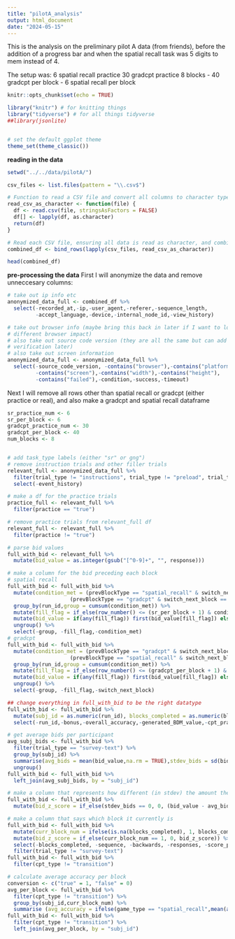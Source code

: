 ```yaml
---
title: "pilotA_analysis"
output: html_document
date: "2024-05-15"
---
```

This is the analysis on the preliminary pilot A data (from friends), before the addition of a progress bar and when the spatial recall task was 5 digits to mem instead of 4. 

The setup was:
6 spatial recall practice
30 gradcpt practice
8 blocks
- 40 gradcpt per block
- 6 spatial recall per block

```r
knitr::opts_chunk$set(echo = TRUE)
```

```r
library("knitr") # for knitting things
library("tidyverse") # for all things tidyverse
##library(jsonlite)


# set the default ggplot theme 
theme_set(theme_classic())
```

**reading in the data**
``` r
setwd("../../data/pilotA/")

csv_files <- list.files(pattern = "\\.csv$")

# Function to read a CSV file and convert all columns to character type
read_csv_as_character <- function(file) {
  df <- read.csv(file, stringsAsFactors = FALSE)
  df[] <- lapply(df, as.character)
  return(df)
}

# Read each CSV file, ensuring all data is read as character, and combine them
combined_df <- bind_rows(lapply(csv_files, read_csv_as_character))

head(combined_df)

```

**pre-processing the data**
First I will anonymize the data and remove unneccesary columns:
```r
# take out ip info etc
anonymized_data_full <- combined_df %>%
  select(-recorded_at,-ip,-user_agent,-referer,-sequence_length,
         -accept_language,-device,-internal_node_id,-view_history)

# take out browser info (maybe bring this back in later if I want to look at
# different browser impact)
# also take out source code version (they are all the same but can add 
# verification later)
# also take out screen information
anonymized_data_full <- anonymized_data_full %>%
  select(-source_code_version, -contains("browser"),-contains("platform"),
         -contains("screen"),-contains("width"),-contains("height"),
         -contains("failed"),-condition,-success,-timeout)
```

Next I will remove all rows other than spatial recall or gradcpt (either practice or real), and also make a gradcpt and spatial recall 
dataframe

```r
sr_practice_num <- 6
sr_per_block <- 6
gradcpt_practice_num <- 30
gradcpt_per_block <- 40
num_blocks <- 8


# add task_type labels (either "sr" or gng")
# remove instruction trials and other filler trials
relevant_full <- anonymized_data_full %>%
  filter(trial_type != "instructions", trial_type != "preload", trial_type != "survey-multi-choice", trial_type != "html-keyboard-response",!grepl("screen", trial_type, ignore.case = TRUE)) %>%
  select(-event_history)

# make a df for the practice trials
practice_full <- relevant_full %>%
  filter(practice == "true")

# remove practice trials from relevant_full df
relevant_full <- relevant_full %>%
  filter(practice != "true")

# parse bid values
full_with_bid <- relevant_full %>%
  mutate(bid_value = as.integer(gsub("[^0-9]+", "", response))) 

# make a column for the bid preceding each block
# spatial recall
full_with_bid <- full_with_bid %>%
  mutate(condition_met = (prevBlockType == "spatial_recall" & switch_next_block == "false") |
                    (prevBlockType == "gradcpt" & switch_next_block == "true")) %>%
  group_by(run_id,group = cumsum(condition_met)) %>%
  mutate(fill_flag = if_else(row_number() <= (sr_per_block + 1) & condition_met, TRUE, FALSE)) %>%
  mutate(bid_value = if(any(fill_flag)) first(bid_value[fill_flag]) else bid_value, blocks_completed = if (any(fill_flag)) first(blocks_completed[fill_flag]) else blocks_completed, prevBlockType = if(any(fill_flag)) first(prevBlockType[fill_flag]) else prevBlockType,task_switched = if(any(fill_flag)) first(switch_next_block[fill_flag]) else switch_next_block) %>%
  ungroup() %>%
  select(-group, -fill_flag,-condition_met)
# gradcpt
full_with_bid <- full_with_bid %>%
  mutate(condition_met = (prevBlockType == "gradcpt" & switch_next_block == "false") |
                    (prevBlockType == "spatial_recall" & switch_next_block == "true")) %>%
  group_by(run_id,group = cumsum(condition_met)) %>%
  mutate(fill_flag = if_else(row_number() <= (gradcpt_per_block + 1) & condition_met, TRUE, FALSE)) %>%
  mutate(bid_value = if(any(fill_flag)) first(bid_value[fill_flag]) else bid_value, blocks_completed = if (any(fill_flag)) first(blocks_completed[fill_flag]) else blocks_completed,prevBlockType = if(any(fill_flag)) first(prevBlockType[fill_flag]) else prevBlockType,task_switched = if(any(fill_flag)) first(switch_next_block[fill_flag]) else switch_next_block) %>%
  ungroup() %>%
  select(-group, -fill_flag,-switch_next_block)

## change everything in full_with_bid to be the right datatype
full_with_bid <- full_with_bid %>%
  mutate(subj_id = as.numeric(run_id), blocks_completed = as.numeric(blocks_completed,na.RM = TRUE)) %>%
  select(-run_id,-bonus,-overall_accuracy,-generated_BDM_value,-cpt_practice_accuracy,-question_order)

# get average bids per participant
avg_subj_bids <- full_with_bid %>%
  filter(trial_type == "survey-text") %>%
  group_by(subj_id) %>%
  summarise(avg_bids = mean(bid_value,na.rm = TRUE),stdev_bids = sd(bid_value, na.rm = TRUE)) %>%
  ungroup()
full_with_bid <- full_with_bid %>%
  left_join(avg_subj_bids, by = "subj_id")

# make a column that represents how different (in stdev) the amount they want to switch is from their mean
full_with_bid <- full_with_bid %>%
  mutate(bid_z_score = if_else(stdev_bids == 0, 0, (bid_value - avg_bids) / stdev_bids))

# make a column that says which block it currently is
full_with_bid <- full_with_bid %>%
  mutate(curr_block_num = ifelse(is.na(blocks_completed), 1, blocks_completed + 1)) %>%
  mutate(bid_z_score = if_else(curr_block_num == 1, 0, bid_z_score)) %>%
  select(-blocks_completed, -sequence, -backwards, -responses, -score_pc, -score_ls,-avg_bids,-stdev_bids,-condition_met) %>%
  filter(trial_type != "survey-text")
full_with_bid <- full_with_bid %>%
  filter(cpt_type != "transition")

# calculate average accuracy per block
conversion <- c("true" = 1, "false" = 0)
avg_per_block <- full_with_bid %>%
  filter(cpt_type != "transition") %>%
  group_by(subj_id,curr_block_num) %>%
  summarise (avg_accuracy = ifelse(game_type == "spatial_recall",mean(as.numeric(score_an)),mean(conversion[correct])))
full_with_bid <- full_with_bid %>%
  filter(cpt_type != "transition") %>%
  left_join(avg_per_block, by = "subj_id")
```
